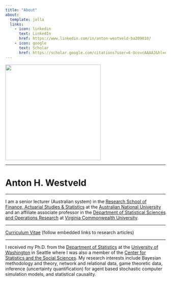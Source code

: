 ```yaml
---
title: "About"
about:
  template: jolla
  links:
    - icon: linkedin
      text: LinkedIn
      href: https://www.linkedin.com/in/anton-westveld-ba209010/
    - icon: google
      text: Scholar
      href: https://scholar.google.com/citations?user=6-UcovcAAAAJ&hl=en
---
```


![](ANU_Primary.jpg){width="300"}

------------------------------------------------------------------------

# Anton H. Westveld

------------------------------------------------------------------------

I am a senior lecturer (Australian system) in the [Research School of Finance, Actuarial Studies & Statistics](https://www.rsfas.anu.edu.au/) at the [Australian National University](http://www.anu.edu.au/) and an affiliate associate professor in the [Department of Statistical Sciences and Operations Research](https://ssor.vcu.edu/) at [Virginia Commonwealth University](https://www.vcu.edu/).

------------------------------------------------------------------------

[Curriculum Vitae](extraFiles/CVAHW2024.pdf) (follow embedded links to research articles)

------------------------------------------------------------------------

I received my Ph.D. from the [Department of Statistics](https://www.stat.washington.edu/) at the [University of Washington](https://www.washington.edu/) in Seattle where I was also a member of the [Center for Statistics and the Social Sciences](https://www.csss.washington.edu/). My research interests include Bayesian methodology and theory, network and relational data, game theoretic data, inference (uncertainty quantification) for agent based stochastic computer simulation models, and statistical causality.

```{=html}
<!--
<iframe src="https://www.google.com/maps/embed?pb=!1m18!1m12!1m3!1d13027.95702031932!2d149.11956297844273!3d-35.28139340423495!2m3!1f0!2f0!3f0!3m2!1i1024!2i768!4f13.1!3m3!1m2!1s0x6b164d47099a506b%3A0xf8bb53336f15b050!2sThe%20Australian%20National%20University!5e0!3m2!1sen!2sau!4v1712492547013!5m2!1sen!2sau" width="600" height="450" style="border:0;" allowfullscreen="" loading="lazy" referrerpolicy="no-referrer-when-downgrade"></iframe>

<script type="text/javascript" id="clstr_globe" src="//clustrmaps.com/globe.js?d=NwOcrdRwa90djfkBL61YCDzUCOemzvoQOHdCBe5grwg"></script>
-->
```
